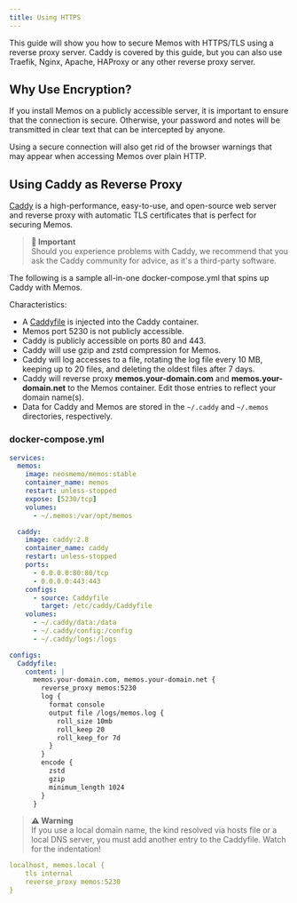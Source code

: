 ```yaml
---
title: Using HTTPS
---
```


This guide will show you how to secure Memos with HTTPS/TLS using a reverse proxy server. Caddy is covered by this guide, but you can also use Traefik, Nginx, Apache, HAProxy or any other reverse proxy server.

## Why Use Encryption?

If you install Memos on a publicly accessible server, it is important to ensure that the connection is secure. Otherwise, your password and notes will be transmitted in clear text that can be intercepted by anyone.

Using a secure connection will also get rid of the browser warnings that may appear when accessing Memos over plain HTTP.

## Using Caddy as Reverse Proxy

[Caddy](https://caddyserver.com) is a high-performance, easy-to-use, and open-source web server and reverse proxy with automatic TLS certificates that is perfect for securing Memos.

> **📌 Important**  
> Should you experience problems with Caddy, we recommend that you ask the Caddy community for advice, as it's a third-party software.

The following is a sample all-in-one docker-compose.yml that spins up Caddy with Memos.

Characteristics:

- A [Caddyfile](https://caddyserver.com/docs/caddyfile) is injected into the Caddy container.
- Memos port 5230 is not publicly accessible.
- Caddy is publicly accessible on ports 80 and 443.
- Caddy will use gzip and zstd compression for Memos.
- Caddy will log accesses to a file, rotating the log file every 10 MB, keeping up to 20 files, and deleting the oldest files after 7 days.
- Caddy will reverse proxy **memos.your-domain.com** and **memos.your-domain.net** to the Memos container. Edit those entries to reflect your domain name(s).
- Data for Caddy and Memos are stored in the `~/.caddy` and `~/.memos` directories, respectively.

### docker-compose.yml

```yaml
services:
  memos:
    image: neosmemo/memos:stable
    container_name: memos
    restart: unless-stopped
    expose: [5230/tcp]
    volumes:
      - ~/.memos:/var/opt/memos

  caddy:
    image: caddy:2.8
    container_name: caddy
    restart: unless-stopped
    ports:
      - 0.0.0.0:80:80/tcp
      - 0.0.0.0:443:443
    configs:
      - source: Caddyfile
        target: /etc/caddy/Caddyfile
    volumes:
      - ~/.caddy/data:/data
      - ~/.caddy/config:/config
      - ~/.caddy/logs:/logs

configs:
  Caddyfile:
    content: |
      memos.your-domain.com, memos.your-domain.net {
        reverse_proxy memos:5230
        log {
          format console
          output file /logs/memos.log {
            roll_size 10mb
            roll_keep 20
            roll_keep_for 7d
          }
        }
        encode {
          zstd
          gzip
          minimum_length 1024
        }
      }
```

> **⚠️ Warning**  
> If you use a local domain name, the kind resolved via hosts file or a local DNS server, you must add another entry to the Caddyfile. Watch for the indentation!

```yaml
localhost, memos.local {
    tls internal
    reverse_proxy memos:5230
}
```
